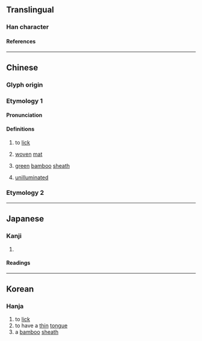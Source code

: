 {{character info|image=[[File:CJK Unified Ideographs 3401.png|thumb|Unicode character U+3401]]}}
==Translingual==

===Han character===
{{Han char|rn=1|rad=一|as=05|sn=6|four=10600|canj=MOW|ids=⿻𠆣囗}}

====References====
{{Han ref|kx=0078.030|hdz=10019.020|uh=3401}}

----

==Chinese==
{{zh-forms|alt=𠀬}}

===Glyph origin===
{{Han etym}}

===Etymology 1===

====Pronunciation====
{{zh-pron
|m=tiàn
|c=tim2
|h=pfs=
|md=
|mn=
|w=
|mc=y
|cat=v,n,a
}}
{{attention|yue|pronunciation doesn't seem right}}

====Definitions====
{{zh-hanzi}}

# {{zh-hist-ghost}} to [[lick]]
# {{zh-hist-ghost}} [[woven]] [[mat]]
# {{zh-hist-ghost}} [[green]] [[bamboo]] [[sheath]]
# {{zh-hist-ghost}} [[unilluminated]]

===Etymology 2===
{{zh-see|西|o}}

----

==Japanese==

===Kanji===
{{ja-kanji|grade=|rs=一05}}

# {{rfdef|ja|sort=一05}}

====Readings====
{{ja-readings
|goon=てん<てん<てむ
|kanon=てん<てん<てむ
}}

----

==Korean==

===Hanja===
{{ko-hanja|핥다|핥을|첨}}

# to [[lick]]
# to have a [[thin]] [[tongue]]
# a [[bamboo]] [[sheath]]